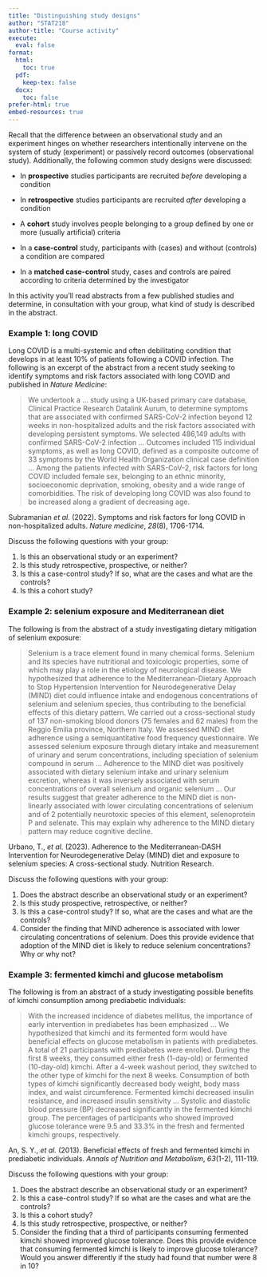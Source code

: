 ```yaml
---
title: "Distinguishing study designs"
author: "STAT218"
author-title: "Course activity"
execute: 
  eval: false
format: 
  html:
    toc: true
  pdf:
    keep-tex: false
  docx:
    toc: false
prefer-html: true
embed-resources: true
---
```


Recall that the difference between an observational study and an experiment hinges on whether researchers intentionally intervene on the system of study (experiment) or passively record outcomes (observational study). Additionally, the following common study designs were discussed:

-   In **prospective** studies participants are recruited *before* developing a condition

-   In **retrospective** studies participants are recruited *after* developing a condition

-   A **cohort** study involves people belonging to a group defined by one or more (usually artificial) criteria

-   In a **case-control** study, participants with (cases) and without (controls) a condition are compared

-   In a **matched case-control** study, cases and controls are paired according to criteria determined by the investigator

In this activity you'll read abstracts from a few published studies and determine, in consultation with your group, what kind of study is described in the abstract.

### Example 1: long COVID

Long COVID is a multi-systemic and often debilitating condition that develops in at least 10% of patients following a COVID infection. The following is an excerpt of the abstract from a recent study seeking to identify symptoms and risk factors associated with long COVID and published in *Nature Medicine*:

> We undertook a ... study using a UK-based primary care database, Clinical Practice Research Datalink Aurum, to determine symptoms that are associated with confirmed SARS-CoV-2 infection beyond 12 weeks in non-hospitalized adults and the risk factors associated with developing persistent symptoms. We selected 486,149 adults with confirmed SARS-CoV-2 infection ... Outcomes included 115 individual symptoms, as well as long COVID, defined as a composite outcome of 33 symptoms by the World Health Organization clinical case definition ... Among the patients infected with SARS-CoV-2, risk factors for long COVID included female sex, belonging to an ethnic minority, socioeconomic deprivation, smoking, obesity and a wide range of comorbidities. The risk of developing long COVID was also found to be increased along a gradient of decreasing age.

Subramanian *et al.* (2022). Symptoms and risk factors for long COVID in non-hospitalized adults. *Nature medicine*, *28*(8), 1706-1714.

Discuss the following questions with your group:

1.  Is this an observational study or an experiment?
2.  Is this study retrospective, prospective, or neither?
3.  Is this a case-control study? If so, what are the cases and what are the controls?
4.  Is this a cohort study?

### Example 2: selenium exposure and Mediterranean diet

The following is from the abstract of a study investigating dietary mitigation of selenium exposure:

> Selenium is a trace element found in many chemical forms. Selenium and its species have nutritional and toxicologic properties, some of which may play a role in the etiology of neurological disease. We hypothesized that adherence to the Mediterranean-Dietary Approach to Stop Hypertension Intervention for Neurodegenerative Delay (MIND) diet could influence intake and endogenous concentrations of selenium and selenium species, thus contributing to the beneficial effects of this dietary pattern. We carried out a cross-sectional study of 137 non-smoking blood donors (75 females and 62 males) from the Reggio Emilia province, Northern Italy. We assessed MIND diet adherence using a semiquantitative food frequency questionnaire. We assessed selenium exposure through dietary intake and measurement of urinary and serum concentrations, including speciation of selenium compound in serum ... Adherence to the MIND diet was positively associated with dietary selenium intake and urinary selenium excretion, whereas it was inversely associated with serum concentrations of overall selenium and organic selenium ... Our results suggest that greater adherence to the MIND diet is non-linearly associated with lower circulating concentrations of selenium and of 2 potentially neurotoxic species of this element, selenoprotein P and selenate. This may explain why adherence to the MIND dietary pattern may reduce cognitive decline.

Urbano, T., *et al.* (2023). Adherence to the Mediterranean-DASH Intervention for Neurodegenerative Delay (MIND) diet and exposure to selenium species: A cross-sectional study. Nutrition Research.

Discuss the following questions with your group:

1.  Does the abstract describe an observational study or an experiment?
2.  Is this study prospective, retrospective, or neither?
3.  Is this a case-control study? If so, what are the cases and what are the controls?
4.  Consider the finding that MIND adherence is associated with lower circulating concentrations of selenium. Does this provide evidence that adoption of the MIND diet is likely to reduce selenium concentrations? Why or why not?

### Example 3: fermented kimchi and glucose metabolism

The following is from an abstract of a study investigating possible benefits of kimchi consumption among prediabetic individuals:

> With the increased incidence of diabetes mellitus, the importance of early intervention in prediabetes has been emphasized ... We hypothesized that kimchi and its fermented form would have beneficial effects on glucose metabolism in patients with prediabetes. A total of 21 participants with prediabetes were enrolled. During the first 8 weeks, they consumed either fresh (1-day-old) or fermented (10-day-old) kimchi. After a 4-week washout period, they switched to the other type of kimchi for the next 8 weeks. Consumption of both types of kimchi significantly decreased body weight, body mass index, and waist circumference. Fermented kimchi decreased insulin resistance, and increased insulin sensitivity ... Systolic and diastolic blood pressure (BP) decreased significantly in the fermented kimchi group. The percentages of participants who showed improved glucose tolerance were 9.5 and 33.3% in the fresh and fermented kimchi groups, respectively.

An, S. Y., *et al.* (2013). Beneficial effects of fresh and fermented kimchi in prediabetic individuals. *Annals of Nutrition and Metabolism*, *63*(1-2), 111-119.

Discuss the following questions with your group:

1.  Does the abstract describe an observational study or an experiment?
2.  Is this a case-control study? If so what are the cases and what are the controls?
3.  Is this a cohort study?
4.  Is this study retrospective, prospective, or neither?
5.  Consider the finding that a third of participants consuming fermented kimchi showed improved glucose tolerance. Does this provide evidence that consuming fermented kimchi is likely to improve glucose tolerance? Would you answer differently if the study had found that number were 8 in 10?
